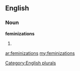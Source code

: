 ==English==

===Noun===
'''feminizations'''

# {{plural of|[[feminization]]}}

[[Category:English plurals]]

[[ar:feminizations]]
[[my:feminizations]]